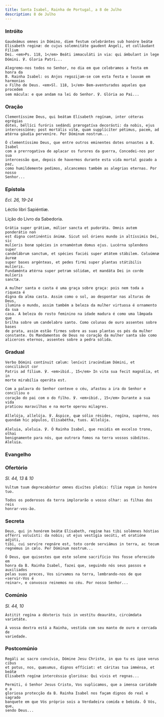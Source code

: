 ```yaml
---
title: Santa Isabel, Rainha de Portugal, a 8 de Julho
description: 8 de Julho
---
```


### Intróito

<div class="side-by-side not-content">

    Gaudeámus omnes in Dómino, diem festum celebrántes sub honóre beátæ
    Elisabeth reginæ: de cujus solemnitáte gaudent Angeli, et colláudant Fílium
    Dei. <em>Ps. 118, 1</em> Beáti immaculáti in via: qui ámbulant in lege
    Dómini. ℣. Gloria Patri...

    Alegremo-nos todos no Senhor, no dia em que celebramos a festa em honra da
    B. Rainha Isabel: os Anjos regozijam-se com esta festa e louvam em harmonias
    o Filho de Deus. <em>Sl. 118, 1</em> Bem-aventurados aqueles que procedem
    sem mácula: e que andam na lei do Senhor. ℣. Glória ao Pai...

</div>

### Oração

<div class="side-by-side not-content">

    Clementíssime Deus, qui beátam Elísabeth regínam, inter céteras egrégias
    dotes, béllíci furóris sedándi prærogatíva decorásti: da nobis, ejus
    intercessíóne; post mortális vitæ, quam supplícíter pétimus, pacem, ad
    ætérna gáudia perveníre. Per Dóminum nostrum...

    Ó clementíssimo Deus, que entre outros eminentes dotes ornastes a B. Isabel
    com a prerrogativa de aplacar os furores da guerra, Concedei-nos por sua
    intercessão que, depois de havermos durante esta vida mortal gozado a paz,
    como humildemente pedimos, alcancemos também as alegrias eternas. Por nosso
    Senhor...

</div>

### Epístola

<em>Ecl. 26, 19-24</em>

<div class="side-by-side not-content">

Léctio libri Sapiéntiæ.

Lição do Livro da Sabedoria.

    Grátia super grátiam, múlier sancta et pudoráta. Omnis autem ponderátio non
    est digna continéntis ánimæ. Sicut sol óriens mundo in altíssimis Dei, sic
    mulíeris bonæ spécies in ornaméntum domus ejus. Lucérna splendens super
    candelábrum sanctum, et spécies faciéi super ætátem stábilem. Coluúmnæ áureæ
    super bases argénteas, et pedes firmi super plantas státibilis mulíeris.
    Fundaménta ætérna super petram sólidam, et mandáta Dei in corde mulíeris
    sanctæ.

    A mulher santa e casta é uma graça sobre graça: pois nem toda a riqueza é
    digna da alma casta. Assim como o sol, ao despontar nas alturas de Deus,
    ilumina o mundo, assim também a beleza da mulher virtuosa é ornamento da sua
    casa. A beleza do rosto feminino na idade madura é como uma lâmpada que
    brilha sobre um candelabro santo. Como colunas de ouro assentes sobre bases
    de prata, assim estão firmes sobre as suas plantas os pés da mulher
    constante. Os Mandamentos de Deus no coração da mulher santa são como
    alicerces eternos, assentes sobre a pedra sólida.

</div>

### Gradual

<div class="side-by-side not-content">

    Verbo Dómini contínuit cælum: lenívit iracúndiam Dómini, et conciliávit cor
    Patris ad fílium. ℣. <em>ibid., 15</em> In vita sua fecit magnália, et in
    morte mirabília operáta est.

    Com a palavra do Senhor conteve o céu, afastou a ira do Senhor e conciliou o
    coração do pai com o do filho. ℣. <em>ibid., 15</em> Durante a sua vida
    praticou maravilhas e na morte operou milagres.

    Allelúja, allelúja. ℣. Áspice, quæ sólio résides, regína, supérno, nos
    quondam hic pópulos, Elisabétha, tuos. Allelúja.

    Aleluia, aleluia. ℣. Ó Rainha Isabel, que residis em excelso trono, olhai
    benignamente para nós, que outrora fomos na terra vossos súbditos. Aleluia.

</div>

### Evangelho


<LinkCard
  href="/missal/comum/18virgensmartires2#evangelho"
  title="Virgens Mártires - Missa Me exspectavérunt"
/>

### Ofertório

<em>Sl. 44, 13 & 10</em>

<div class="side-by-side not-content">

    Vultum tuum deprecabúntur omnes divítes plebis: fíliæ regum in honóre tuo.

    Todos os poderosos da terra implorarão o vosso olhar: as filhas dos reis
    honrar-vos-ão.

</div>

### Secreta

<div class="side-by-side not-content">

    Deus, qui in honórem beátæ Elísabeth, regínæ has tibi solémnes hóstias
    offérri voluísti: da nobis; ut ejus vestígia secúti, et oratióne adjúti,
    tibi, cui servíre regnáre est, toto corde serviámus in terra, ac tecum
    regnémus in cælo. Per Dóminum nostrum...

    Ó Deus, que quisestes que este solene sacrifício Vos fosse oferecido em
    honra da B. Rainha Isabel, fazei que, seguindo nós seus passos e auxiliados
    pelas suas preces, Vos sirvamos na terra, lembrando-nos de que «servir-Vos é
    reinar», e convosco reinemos no céu. Por nosso Senhor...

</div>

### Comúnio

<em>Sl. 44, 10</em>

<div class="side-by-side not-content">

    Ástitit regína a déxteris tuis in vestítu deauráto, circúmdata varietáte.

    À vossa dextra está a Rainha, vestida com seu manto de ouro e cercada de
    variedade.

</div>

### Postcomúnio

<div class="side-by-side not-content">

    Regáli ac sacro convívio, Dómine Jesu Christe, in quo tu es ipse verus cibus
    et potus, nos, quæsumus, dignos effíciat: et cáritas tua imménsa, et beátæ
    Elisabeth regínæ intercéssio gloriósa: Qui vivis et regnas...

    Permiti, ó Senhor Jesus Cristo, Vos suplicamos, que a imensa caridade e a
    gloriosa protecção da B. Rainha Isabel nos façam dignos do real e sagrado
    banquete em que Vós próprio sois a Verdadeira comida e bebida. Ó Vós, que,
    sendo Deus...

</div>
